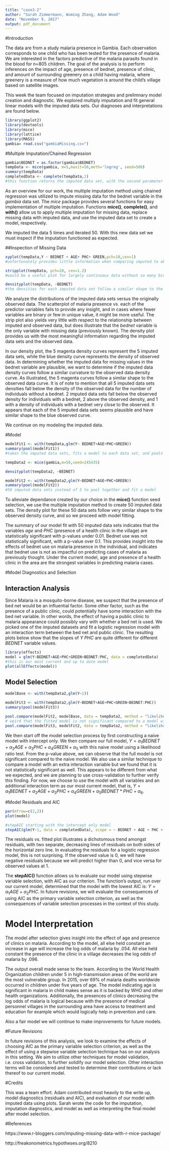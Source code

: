 ```yaml
---
title: "case3-2"
author: "Sarah Zimmermann, Wuming Zhang, Adam Wood"
date: "November 9, 2017"
output: pdf_document
---
```


#Introduction 

The data are from a study malaria presence in Gambia. Each observation corresponds to one child who has been tested for the presence of malaria. We are interested in the factors predictive of the malaria parasits found in the blood for n=805 children. The goal of the analysis is to perform inferences on the impact of age, presence of bednet, presence of clinic, and amount of surrounding greenery on a child having malaria, where greenery is a measure of how much vegetation is around the child's village based on satellite images. 

This week the team focused on imputation strategies and prelimnary model creation and diagnostic. We explored multiply imputation and fit general linear models with the imputed data sets. Our diagnoses and interpretations are found below. 


```r
library(ggplot2)
library(devtools)
library(mice)
library(lattice)
library(MASS)
gambia= read.csv("gambiaMissing.csv") 
```

#Multiple Imputation/Chained Regression
```r
gambia$BEDNET = as.factor(gambia$BEDNET)
tempData <- mice(gambia, m=5,maxit=50,meth='logreg', seed=500)
summary(tempData)
completedData <- complete(tempData,1)
#this function returns the imputed data set, with the second parameter in the function determining which data set you are returning(the 1st of the 5 imputed data sets in this case)
```
As an overview for our work, the multiple imputation method using chained regression was utilized to impute missing data for the bednet variable in the *gambia* data set. The $mice$ package provides several functions for easy implementation of multiple imputation. Functions **mice()**, **complete()**, and **with()** allow us to apply multiple imputation for missing data, replace missing data with imputed data, and use the imputed data set to create a model, respectively. 

We imputed the data 5 times and iterated 50. With this new data set we must inspect if the imputation functioned as expected. 

##Inspection of Missing Data
```r

xyplot(tempData,Y ~ BEDNET + AGE+ PHC+ GREEN,pch=18,cex=1)
#unfortunately provides little information when comparing imputed to observed

stripplot(tempData, pch=20, cex=1.2)
#would be a useful plot for largely continuous data without so many binary or ordinal variables (both Y, PHC and Bednet are binary, and Age and Green only have 4 unique values each)

densityplot(tempData, ~BEDNET)
#the densities for each imputed data set follow a similar shape to the observed density curve
```

We analyze the distributions of the imputed data sets versus the originally observed data. The scatterplot of malaria presence vs. each of the predictor variables fails to provide any insight, and in cases where fewer variables are binary or few in unique value, it might be more useful. The strip plot also yields very little with respect to the relationship between imputed and observed data, but does illustrate that the *bednet* variable is the only variable with missing data (previously known). The density plot provides us with the most meaningful information regarding the imputed data sets and the observed data.

In our density plot, the 5 magenta density curves represent the 5 imputed data sets, while the blue density curve represents the density of observed data. In determining whether the imputed data for missing values in the bednet variable are plausible, we want to determine if the imputed data density curves follow a similar curvature to the observed data density curve. As illustrated, the 5 magenta curves follow a similar shape to the observed data curve. It is of note to mention that all 5 imputed data sets densities fall below the density of the observed data for the number of individuals without a bednet. 2 imputed data sets fall below the observed density for individuals with a bednet, 2 above the observed density, and 1 with a density of individuals with a bednet very close to the observed. It appears that each of the 5 imputed data sets seems plausible and have similar shape to the blue observed curve. 

We continue on my modeling the imputed data. 


#Model
```r
modelFit1 <- with(tempData,glm(Y~ BEDNET+AGE+PHC+GREEN))
summary(pool(modelFit1))
#takes the imputed data sets, fits a model to each data set, and pools together results

tempData2 <- mice(gambia,m=50,seed=245435)

densityplot(tempData2, ~BEDNET)

modelFit2 <- with(tempData2,glm(Y~BEDNET+AGE+PHC+GREEN))
summary(pool(modelFit2))
#50 imputed data sets instead of 5 to pool together and fit a model
```
To alleviate dependance created by our choice in the **mice()** function seed selection, we use the multiple imputation method to create 50 imputed data sets. The density plot for these 50 data sets follow very similar shape to the observed density curve, and so we proceed with model fitting. 

The summary of our model fit with 50 imputed data sets indicates that the variables *age* and *PHC* (presence of a health clinic in the village) are statistically significant with p-values under 0.01. Bednet use was not statistically significant, with a p-value over 0.1. This provides insight into the effects of bednet use on malaria presence in the individual, and indicates that bednet use is not as impactful on predicting cases of malaria as previously thought. Under the current model, age and presence of a health clinic in the area are the strongest variables in predicting malaria cases. 


#Model Diagnostics and Selection

## Interaction Analysis

Since Malaria is a mosquito-borne disease, we suspect that the presence of bed net would be an influential factor. Some other factor, such as the presence of a public clinic, could potentially have some interaction with the bed net variable. In other words, the effect of having a public clinic to malaria appearance could possibly vary with whether a bed net is used. We picked one of the imputed datasets and fit a logistic regression model with an interaction term between the bed net and public clinic. The resulting plots below show that the slopes of $Y~PHC$ are quite different for different $BEDNET$ variable values.

```r
library(effects)
model = glm(Y~BEDNET+AGE+PHC+GREEN+BEDNET:PHC, data = completedData)
#this is our most current and up to date model
plot(allEffects(model))
```

## Model Selection
```r
modelBase <- with(tempData2,glm(Y~1))

modelFit3 <- with(tempData2,glm(Y~BEDNET+AGE+PHC+GREEN+BEDNET:PHC))
summary(pool(modelFit3))

pool.compare(modelFit2, modelBase, data = tempData2, method = "likelihood")$pvalue
# weird that the fitted model is not significant compared to a model with only intercept....
pool.compare(modelFit3, modelFit2, data = tempData2, method = "likelihood")$pvalue
```

We then start off the model selection process by first constructing a naive model with intercept only. We then compare our full model, $Y=\alpha_1BEDNET+\alpha_2AGE+\alpha_3PHC+\alpha_4GREEN+\alpha_5$ with this naive model using a likelihood ratio test. From the p-value above, we can observe that the full model is not significant compared to the naive model. We also use a similar technique to compare a model with an extra interaction variable but we found that it is not statistically significant as well. This appears to be different from what we expected, and we are planning to use cross-validation to further verify this finding. For now, we choose to use the model with all variables and an additional interaction term as our most current model, that is, $Y=\alpha_1BEDNET+\alpha_2AGE+\alpha_3PHC+\alpha_4GREEN+\alpha_5BEDNET*PHC+\alpha_6$. 


#Model Residuals and AIC
```r
par(mfrow=c(2,2))
plot(model)

#stepAIC starting with the intercept only model
stepAIC(glm(Y~1, data = completedData), scope = ~ BEDNET + AGE + PHC + GREEN + BEDNET:PHC)
```
The residuals vs. fitted plot illustrates a dichotomous trend amongst residuals, with two separate, decreasing lines of residuals on both sides of the horizontal zero line. In evaluating the residuals for a logistic regression model, this is not surprising. If the observed value is 0, we will have negative residuals because we will predict higher than 0, and vice versa for observed values at 1. 

The **stepAIC()** function allows us to evaluate our model using stepwise variable selection, with AIC as our criterion. The function's output, run over our current model, determined that the model with the lowest AIC is: $Y=\alpha_1AGE+\alpha_2PHC$. In future revisions, we will evaluate the consequences of using AIC as the primary variable selection criterion, as well as the consequences of variable selection processes in the context of this study. 

# Model Interpretation

The model after selection gives insight into the effect of age and presence of clinics on malaria. According to the model, all else held constant an increase in age will increase the log odds of malaria by .054. All else held constant the presence of the clinic in a village decreases the log odds of malaria by .096. 

The output overall made sense to the team. According to the World Health Organization children under 5 in high-transmission areas of the world are the most vulnerable group. In 2015, over 69% of malaria deaths worldwide occurred in children under five years of age. The model indicating age is significant in malaria in child makes sense as it is backed by WHO and other health organizations. Additionally, the presences of clinics decreasing the log odds of malaria is logical because with the presence of medical personnel villages in the surrounding area have access to treatment and education for example which would logically help in prevention and care. 

Also a fair model we will continue to make improvements for future models. 

#Future Revisions

In future revisions of this analysis, we look to examine the effects of choosing AIC as the primary variable selection criterion, as well as the effect of using a stepwise variable selection technique has on our analysis in this setting. We aim to utilize other techniques for model validation, i.e. cross validation, to further solidify our model selection. Other interaction terms will be considered and tested to determine their contributions or lack thereof to our current model. 

#Credits 

This was a team effort. Adam contributed most heavily to the write up, model diagnostics (residuals and AIC), and evaluation of our model with imputed data using plots. Sarah wrote the code for the imputation, imputation diagnostics, and model as well as interpreting the final model after model selection. 

#References 

https://www.r-bloggers.com/imputing-missing-data-with-r-mice-package/

http://freakonometrics.hypotheses.org/8210